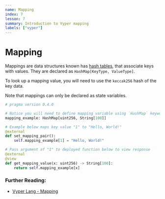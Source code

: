 ```yaml
---
name: Mapping
index: 7
lesson: 7
summary: Introduction to Vyper mapping
labels: ["vyper"]
---
```


# Mapping

Mappings are data structures known has [hash tables](https://en.wikipedia.org/wiki/Hash_table), that associate keys with values. They are declared as `HashMap[KeyType, ValueType]`.

To look up a mapping value, you will need to use the `keccak256` hash of the key data.

Note that mappings can only be declared as state variables.

```python
# pragma version 0.4.0

# Notice you will need to define mapping variable using `HashMap` keyword
mapping_example: HashMap[uint256, String[100]]

# Example below maps key value "1" to "Hello, World!"
@external
def set_mapping_pair():
    self.mapping_example[1] = "Hello, World!"

# Pass argument of "1" to deployed function below to view response
@external
@view
def get_mapping_value(x: uint256) -> String[100]:
    return self.mapping_example[x]
```

### Further Reading:

- [Vyper Lang - Mapping](https://docs.vyperlang.org/en/stable/types.html#mappings)
